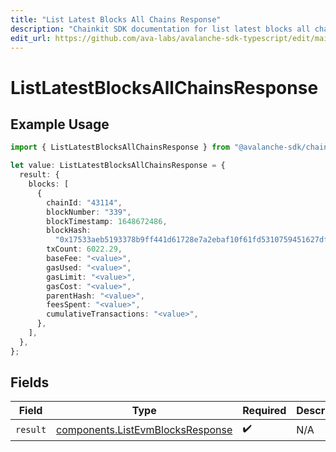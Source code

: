 ```yaml
---
title: "List Latest Blocks All Chains Response"
description: "Chainkit SDK documentation for list latest blocks all chains response"
edit_url: https://github.com/ava-labs/avalanche-sdk-typescript/edit/main/chainkit/docs/models/operations/listlatestblocksallchainsresponse.md
---
```


# ListLatestBlocksAllChainsResponse

## Example Usage

```typescript
import { ListLatestBlocksAllChainsResponse } from "@avalanche-sdk/chainkit/models/operations";

let value: ListLatestBlocksAllChainsResponse = {
  result: {
    blocks: [
      {
        chainId: "43114",
        blockNumber: "339",
        blockTimestamp: 1648672486,
        blockHash:
          "0x17533aeb5193378b9ff441d61728e7a2ebaf10f61fd5310759451627dfca2e7c",
        txCount: 6022.29,
        baseFee: "<value>",
        gasUsed: "<value>",
        gasLimit: "<value>",
        gasCost: "<value>",
        parentHash: "<value>",
        feesSpent: "<value>",
        cumulativeTransactions: "<value>",
      },
    ],
  },
};
```

## Fields

| Field                                                                                | Type                                                                                 | Required                                                                             | Description                                                                          |
| ------------------------------------------------------------------------------------ | ------------------------------------------------------------------------------------ | ------------------------------------------------------------------------------------ | ------------------------------------------------------------------------------------ |
| `result`                                                                             | [components.ListEvmBlocksResponse](https://github.com/ava-labs/avalanche-sdk-typescript/blob/main/chainkit/models/components/listevmblocksresponse.md) | :heavy_check_mark:                                                                   | N/A                                                                                  |